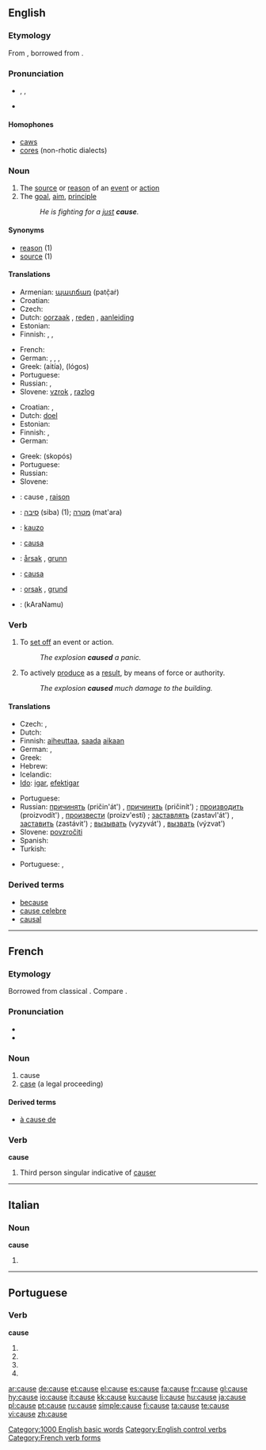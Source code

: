 {{also|'cause|causé}}
==English==
{{rank|truth|turn|hold|417|cause|close|England|sense}}

===Etymology===
From {{etyl|fr}} {{term|cause|lang=fr}}, borrowed from {{etyl|la}} {{term|causa}}.

===Pronunciation===
* {{enPR|kôz}}, {{IPA|/kɔːz/}}, {{SAMPA|/kO:z/}}
* {{audio|en-us-cause.ogg|Audio (US)}}
*: {{rhymes|ɔːz}}

====Homophones====
* [[caws]]
* [[cores]] (non-rhotic dialects)

===Noun===
{{en-noun}}

# The [[source]] or [[reason]] of an [[event]] or [[action]]
# The [[goal]], [[aim]], [[principle]]
#: ''He is fighting for a [[just]] '''cause'''.''

====Synonyms====
* [[reason]] (1)
* [[source]] (1)

====Translations====
{{trans-top|Source or reason of an event or action}}
* Armenian: [[պատճառ]] (patč̣aṙ)
* Croatian: {{t|hr|uzrok|alt=ùzrok|m}}
* Czech: {{t-|cs|příčina|f}}
* Dutch: [[oorzaak]] {{f}}, [[reden]] {{f}}, [[aanleiding]] {{f}}
* Estonian: {{t|et|alus}}
* Finnish: {{t+|fi|syy}}, {{t+|fi|juuri}}, {{t+|fi|lähde}}
{{trans-mid}}
* French: {{t+|fr|cause|f}}
* German: {{t+|de|Ursache|f}}, {{t+|de|Anlass|m}}, {{t+|de|Grund|m}},
* Greek: {{t+|el|αιτία|f|sc=Grek}} (aitía), {{t+|el|λόγος|m|sc=Grek}} (lógos)
* Portuguese: {{t+|pt|causa|f}}
* Russian: {{t+|ru|причина|f|tr=pričína|sc=Cyrl}}, {{t+|ru|основание|n|tr=osnovánije|sc=Cyrl}}
* Slovene: [[vzrok]] {{m}}, [[razlog]] {{m}}
{{trans-bottom}}

{{trans-top|Goal, aim, principle}}
* Croatian: {{t|hr|cilj|alt=cȋlj|m}}, {{t|hr|svrha|alt=svr̀ha|f}}
* Dutch: [[doel]]
* Estonian: {{t|et|ajend}}
* Finnish: {{t+|fi|syy}}, {{t+|fi|tarkoitus}}
* German: {{t+|de|Sache|f}}
{{trans-mid}}
* Greek: {{t+|el|σκοπός|m|sc=Grek}} (skopós)
* Portuguese: {{t+|pt|causa|f}}
* Russian: {{t+|ru|дело|n|tr=d'élo|sc=Cyrl}}
* Slovene: {{t+|sl|stvar|f}}
{{trans-bottom}}

{{checktrans-top}}
* {{ttbc|French}}: cause {{f}}, [[raison]] {{f}}
* {{ttbc|Hebrew}}: [[סיבה]] (siba) {{f}} (1); [[מטרה]] (mat'ara) {{f}}
* {{ttbc|Ido}}: [[kauzo]]
* {{ttbc|Italian}}: [[causa]] {{f}}
{{trans-mid}}
* {{ttbc|Norwegian}}: [[årsak]] {{m}}, [[grunn]] {{m}}
* {{ttbc|Spanish}}: [[causa]]
* {{ttbc|Swedish}}: [[orsak]] {{c}}, [[grund]] {{c}}
* {{ttbc|Telugu}}: {{t|te|కారణము}} (kAraNamu)
{{trans-bottom}}

===Verb===
{{en-verb|caus|ing}}

# To [[set off]] an event or action.
#: ''The explosion '''caused''' a panic.''
# To actively [[produce]] as a [[result]], by means of force or authority.
#: ''The explosion '''caused''' much damage to the building.''

====Translations====
{{trans-top|to set off an event or action}}
* Czech: {{t-|cs|způsobit}}, {{t-|cs|zapříčinit}}
* Dutch: {{t+|nl|veroorzaken}}
* Finnish: [[aiheuttaa]], [[saada]] [[aika|aikaan]]
* German: {{t+|de|verursachen}}, {{t+|de|auslösen}}
* Greek: {{t+|el|προκαλώ|tr=prokalo|sc=Grek}}
* Hebrew: {{t-|he|לגרום|tr=ligrom|sc=Hebr}}
* Icelandic: {{t+|is|valda}}
* [[Ido]]: [[igar]], [[efektigar]]
{{trans-mid}}
* Portuguese: {{t+|pt|causar}}
* Russian: [[причинять]] (pričin'át') {{impf}}, [[причинить]] (pričinít') {{pf}}; [[производить]] (proizvodít') {{impf}}, [[произвести]] (proizv'estí) {{pf}}; [[заставлять]] (zastavl'át') {{impf}}, [[заставить]] (zastávit') {{pf}}; [[вызывать]] (vyzyvát') {{impf}}, [[вызвать]] (výzvat') {{pf}}
* Slovene: [[povzročiti]]
* Spanish: {{t-|es|causar}}
* Turkish: {{t-|tr|uğratmak}}
{{trans-bottom}}
{{trans-top|to produce as a result}}
* Portuguese: {{t+|pt|causar}}, {{t+|pt|fazer}}
{{trans-mid}}
{{trans-bottom}}

===Derived terms===
* [[because]]
* [[cause celebre]]
* [[causal]]

[[Category:1000 English basic words]]
[[Category:English control verbs]]

----

==French==

===Etymology===
Borrowed from classical {{etyl|la|fr}} {{term|causa}}.  Compare {{term|chose|lang=fr}}.

===Pronunciation===
* {{IPA|/koz/|lang=fr}}
* {{audio|Fr-cause.ogg|audio}}

===Noun===
{{fr-noun|f}}

# cause
# [[case]] (a legal proceeding)

====Derived terms====
* [[à cause de]]

===Verb===
'''cause'''

# Third person singular indicative of [[causer]]

[[Category:French verb forms]]

----

==Italian==

===Noun===
'''cause''' {{f}}

# {{plural of|causa|lang=Italian}}

----

==Portuguese==

===Verb===
'''cause'''

# {{pt-verb form of|[[causar]]|ar|subjunctive|present|singular|first}}
# {{pt-verb form of|[[causar]]|ar|subjunctive|present|singular|third}}
# {{pt-verb form of|[[causar]]|ar|imperative|affirmative|singular|third|}}
# {{pt-verb form of|[[causar]]|ar|imperative|negative|singular|third|}}

[[ar:cause]]
[[de:cause]]
[[et:cause]]
[[el:cause]]
[[es:cause]]
[[fa:cause]]
[[fr:cause]]
[[gl:cause]]
[[hy:cause]]
[[io:cause]]
[[it:cause]]
[[kk:cause]]
[[ku:cause]]
[[li:cause]]
[[hu:cause]]
[[ja:cause]]
[[pl:cause]]
[[pt:cause]]
[[ru:cause]]
[[simple:cause]]
[[fi:cause]]
[[ta:cause]]
[[te:cause]]
[[vi:cause]]
[[zh:cause]]